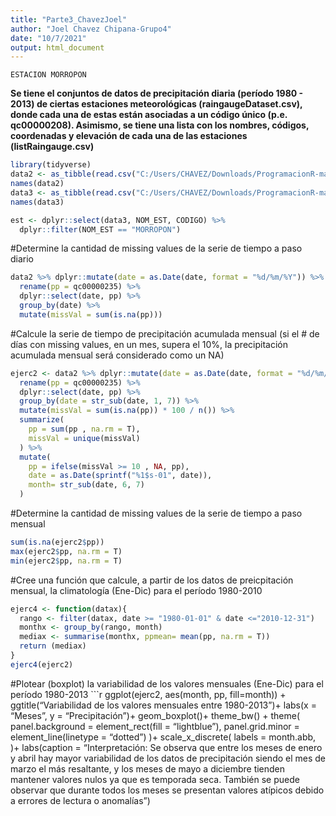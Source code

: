 ```yaml
---
title: "Parte3_ChavezJoel"
author: "Joel Chavez Chipana-Grupo4"
date: "10/7/2021"
output: html_document
---
```


```
ESTACION MORROPON

```
**Se tiene el conjuntos de datos de precipitación diaria (período 1980 - 2013) de ciertas estaciones meteorológicas (raingaugeDataset.csv), donde cada una de estas están asociadas a un código único (p.e. qc00000208). Asimismo, se tiene una lista con los nombres, códigos, coordenadas y elevación de cada una de las estaciones (listRaingauge.csv)**

```r
library(tidyverse)
data2 <- as_tibble(read.csv("C:/Users/CHAVEZ/Downloads/ProgramacionR-master/data/raingaugeDataset.csv"))
names(data2)
data3 <- as_tibble(read.csv("C:/Users/CHAVEZ/Downloads/ProgramacionR-master/data/listRaingauge.csv"))
names(data3)

est <- dplyr::select(data3, NOM_EST, CODIGO) %>% 
  dplyr::filter(NOM_EST == "MORROPON")
```

#Determine la cantidad de missing values de la serie de tiempo a paso diario
```r
data2 %>% dplyr::mutate(date = as.Date(date, format = "%d/%m/%Y")) %>%
  rename(pp = qc00000235) %>% 
  dplyr::select(date, pp) %>%
  group_by(date) %>% 
  mutate(missVal = sum(is.na(pp)))  
```

#Calcule la serie de tiempo de precipitación acumulada mensual (si el # de días con missing values, en un mes, supera el 10%, la precipitación acumulada mensual será considerado como un NA)
```r
ejerc2 <- data2 %>% dplyr::mutate(date = as.Date(date, format = "%d/%m/%Y")) %>% 
  rename(pp = qc00000235) %>%
  dplyr::select(date, pp) %>%
  group_by(date = str_sub(date, 1, 7)) %>% 
  mutate(missVal = sum(is.na(pp)) * 100 / n()) %>%   
  summarize(
    pp = sum(pp , na.rm = T),
    missVal = unique(missVal)
  ) %>% 
  mutate(
    pp = ifelse(missVal >= 10 , NA, pp),
    date = as.Date(sprintf("%1$s-01", date)), 
    month= str_sub(date, 6, 7)
  )
```

#Determine la cantidad de missing values de la serie de tiempo a paso mensual
```r
sum(is.na(ejerc2$pp))
max(ejerc2$pp, na.rm = T)
min(ejerc2$pp, na.rm = T)
```

#Cree una función que calcule, a partir de los datos de preicpitación mensual, la climatología (Ene-Dic) para el período 1980-2010

```r
ejerc4 <- function(datax){
  rango <- filter(datax, date >= "1980-01-01" & date <="2010-12-31") 
  monthx <- group_by(rango, month)
  mediax <- summarise(monthx, ppmean= mean(pp, na.rm = T))
  return (mediax)
}
ejerc4(ejerc2)

```

#Plotear (boxplot) la variabilidad de los valores mensuales (Ene-Dic) para el período 1980-2013
```r
ggplot(ejerc2, aes(month, pp, fill=month)) + 
  ggtitle("Variabilidad de los valores mensuales entre 1980-2013")+
  labs(x = "Meses", 
       y = "Precipitación")+
  geom_boxplot()+
  theme_bw() + 
  theme(
    panel.background = element_rect(fill = "lightblue"),
    panel.grid.minor = element_line(linetype = "dotted")
  )+
  scale_x_discrete(
    labels = month.abb,
  )+
  labs(caption = "Interpretación: Se observa que entre los meses de enero y abril hay mayor
       variabilidad de los datos de precipitación siendo el mes de marzo el 
       más resaltante, y los meses de mayo a diciembre tienden mantener valores
       nulos ya que es temporada seca. También se puede observar que durante
       todos los meses se presentan valores atípicos debido a errores de lectura
       o anomalías")
